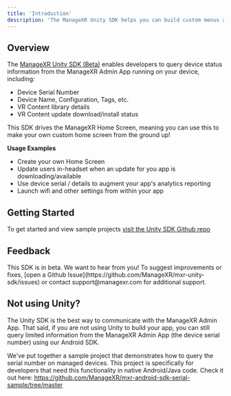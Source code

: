 ```yaml
---
title: 'Introduction'
description: 'The ManageXR Unity SDK helps you can build custom menus and experiences by leveraging the capbilities of the ManageXR Admin App running on your device '
---
```

## Overview
The [ManageXR Unity SDK (Beta)](https://github.com/ManageXR/mxr-unity-sdk/) enables developers to query device status information from the ManageXR Admin App running on your device, including:

- Device Serial Number
- Device Name, Configuration, Tags, etc.
- VR Content library details
- VR Content update download/install status

This SDK drives the ManageXR Home Screen, meaning you can use this to make your own custom home screen from the ground up!

**Usage Examples**

- Create your own Home Screen
- Update users in-headset when an update for you app is downloading/available
- Use device serial / details to augment your app's analytics reporting
- Launch wifi and other settings from within your app


## Getting Started

  To get started and view sample projects [visit the Unity SDK Github repo](https://github.com/ManageXR/mxr-unity-sdk/)


## Feedback
<Note>
  This SDK is in beta. We want to hear from you! To suggest improvements or fixes, [open a Github Issue](https://github.com/ManageXR/mxr-unity-sdk/issues) or contact support@managexr.com for additional support.
</Note>

## Not using Unity? 

The Unity SDK is the best way to communicate with the ManageXR Admin App. That said, if you are not using Unity to build your app, you can still query limited information from the ManageXR Admin App (the device serial number) using our Android SDK.

We've put together a sample project that demonstrates how to query the serial number on managed devices. This project is specifically for developers that need this functionality in native Android/Java code. Check it out here: https://github.com/ManageXR/mxr-android-sdk-serial-sample/tree/master

 


